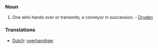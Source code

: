 ===Noun===
#One who hands over or transmits; a conveyor in succession. - [[Dryden]]

===Translations===
*[[Dutch]]: [[overhandiger]]